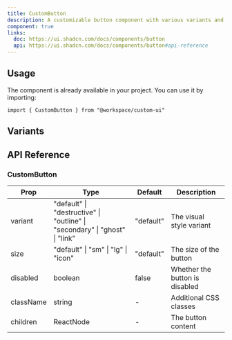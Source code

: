```yaml
---
title: CustomButton
description: A customizable button component with various variants and sizes for different use cases.
component: true
links:
  doc: https://ui.shadcn.com/docs/components/button
  api: https://ui.shadcn.com/docs/components/button#api-reference
---
```


<ComponentPreview
  name="custom-button"
  description="A custom button with different variants and sizes"
  align="center"
/>

## Usage

The component is already available in your project. You can use it by importing:

```tsx
import { CustomButton } from "@workspace/custom-ui"
```

<ComponentSource
  name="custom-button"
  title="components/custom-button.tsx"
/>

## Variants

<ComponentPreview
  name="custom-button-variants"
  description="نمایش variant های مختلف custom button"
/>

## API Reference

### CustomButton

| Prop | Type | Default | Description |
|------|------|---------|-------------|
| variant | "default" \| "destructive" \| "outline" \| "secondary" \| "ghost" \| "link" | "default" | The visual style variant |
| size | "default" \| "sm" \| "lg" \| "icon" | "default" | The size of the button |
| disabled | boolean | false | Whether the button is disabled |
| className | string | - | Additional CSS classes |
| children | ReactNode | - | The button content |
